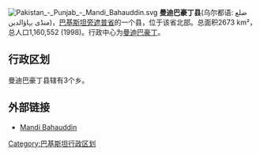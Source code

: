 [[File:Pakistan_-_Punjab_-_Mandi_Bahauddin.svg|right]]
'''曼迪巴豪丁县'''(乌尔都语: ضلع منڈی بہاؤالدین)，[[巴基斯坦|巴基斯坦]][[旁遮普省|旁遮普省]]的一个县，位于该省北部。总面积2673 km²，总人口1,160,552 (1998)。行政中心为[[曼迪巴豪丁|曼迪巴豪丁]]。

== 行政区划 ==
曼迪巴豪丁县辖有3个乡。

==外部链接==
* [http://www.mbdin.net  Mandi Bahauddin] {{Wayback|url=http://www.mbdin.net/ |date=20200928215157 }}

{{旁遮普省行政区划}}

[[Category:巴基斯坦行政区划|Category:巴基斯坦行政区划]]